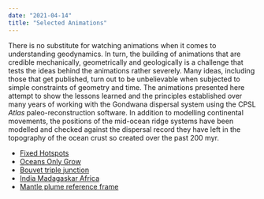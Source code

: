 ```yaml
---
date: "2021-04-14"
title: "Selected Animations"
---
```

There is no substitute for watching animations when it comes to understanding geodynamics. In turn, the building of animations that are credible mechanically, geometrically and geologically is a challenge that tests the ideas behind the animations rather severely. Many ideas, including those that get published, turn out to be unbelievable when subjected to simple constraints of geometry and time.  The animations presented here attempt to show the lessons learned and the principles established over many years of working with the Gondwana dispersal system using the CPSL *Atlas* paleo-reconstruction software. In addition to modelling continental movements, the positions of the mid-ocean ridge systems have been modelled and checked against the dispersal record they have left in the topography of the ocean crust so created over the past 200 myr.

* [Fixed Hotspots](fixed-is-fixed.mdx)
* [Oceans Only Grow](/gondwana)
* [Bouvet triple junction](/gondwana)
* [India Madagaskar Africa](/gondwana)
* [Mantle plume reference frame](/gondwana)
